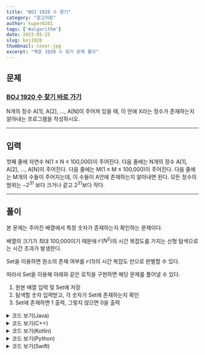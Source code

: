 ```yaml
---
title: "BOJ 1920 수 찾기"
category: "알고리즘"
author: kuper0201
tags: ['#algorithm']
date: 2023-05-25
slug: boj1920
thumbnail: cover.jpg
excerpt: "백준 1920 수 찾기 문제 풀이"
---
```



## 문제

### <a href="https://boj.kr/1920" target="_blank">BOJ 1920 수 찾기 바로 가기</a>

N개의 정수 A[1], A[2], …, A[N]이 주어져 있을 때, 이 안에 X라는 정수가 존재하는지 알아내는 프로그램을 작성하시오.

---

## 입력

첫째 줄에 자연수 N(1 ≤ N ≤ 100,000)이 주어진다. 다음 줄에는 N개의 정수 A[1], A[2], …, A[N]이 주어진다. 다음 줄에는 M(1 ≤ M ≤ 100,000)이 주어진다. 다음 줄에는 M개의 수들이 주어지는데, 이 수들이 A안에 존재하는지 알아내면 된다. 모든 정수의 범위는 $-2^{31}$ 보다 크거나 같고 $2^{31}$보다 작다.

---

## 풀이

본 문제는 주어진 배열에서 특정 숫자가 존재하는지 확인하는 문제이다.

배열의 크기가 최대 100,000이기 때문에 $\mathcal{O}(N^{2})$의 시간 복잡도를 가지는 선형 탐색으로는 시간 초과가 발생한다.

Set을 이용하면 원소의 존재 여부를 $\mathcal{O}(1)$의 시간 복잡도 만으로 판별할 수 있다. 

따라서 Set을 이용해 아래와 같은 로직을 구현하면 해당 문제를 풀어낼 수 있다.

1. 원본 배열 입력 및 Set에 저장
2. 탐색할 숫자 입력받고, 각 숫자가 Set에 존재하는지 확인
3. Set에 존재하면 1 출력, 그렇지 않으면 0을 출력

<details markdown="1">
<summary>코드 보기(Java)</summary>

```javascript
import java.io.*;
import java.util.*;

public class Main {
    public static void main(String[] args) throws IOException {
        BufferedReader br = new BufferedReader(new InputStreamReader(System.in));
        StringBuilder sb = new StringBuilder();

        HashSet<Integer> set = new HashSet<>();
        
        // 원본 배열 개수 입력
        int N = Integer.parseInt(br.readLine());
        
        // 원본 배열 입력 및 Set에 추가
        String[] s = br.readLine().split(" ");
        for(int i = 0; i < N; i++) set.add(Integer.parseInt(s[i]));

        // 탐색할 숫자 개수 입력
        int M = Integer.parseInt(br.readLine());
        
        // 탐색할 숫자 입력 및 Set에 존재하는지 판별
        s = br.readLine().split(" ");
        for(int i = 0; i < M; i++) {
            if(set.contains(Integer.parseInt(s[i]))) sb.append("1\n");
            else sb.append("0\n");
        }

        System.out.println(sb);
    }
}
```
</details>

<details markdown="1">
<summary>코드 보기(C++)</summary>

```cpp
#include <iostream>
#include <set>

#define fastio ios_base::sync_with_stdio(false); cin.tie(nullptr); cout.tie(nullptr)
#define endl '\n'

using namespace std;

int main() {
    fastio;
    
    set<int> arr;
    
    // 원본 배열 개수 입력
    int N, M, T;
    cin >> N;
    
    // 원본 배열 입력 및 Set에 추가
    for(int i = 0; i < N; i++) {
        cin >> T;
        arr.insert(T);
    }
    
    // 탐색할 숫자 개수 입력
    cin >> M;
    
    // 탐색할 숫자 입력 및 Set에 존재하는지 판별
    for(int i = 0; i < M; i++) {
        cin >> T;
        if(arr.find(T) != arr.end()) cout << "1" << endl;
        else cout << "0" << endl;
    }
    
    return 0;
}
```
</details>

<details markdown="1">
<summary>코드 보기(Kotlin)</summary>

```javascript
import java.util.*
import java.io.*

fun main(args: Array<String>) = with(System.`in`.bufferedReader()) {
    var set: MutableSet<Int> = mutableSetOf<Int>()
    
    // 원본 배열 개수 입력
    var N = readLine().toInt()
    
    // 원본 배열 입력 및 Set에 추가
    var s = readLine().split(" ")
    for (i in 0 until N) {
        set.add(s[i].toInt())
    }
    
    // 탐색할 숫자 개수 입력
    var M = readLine().toInt()
    
    // 탐색할 숫자 입력 및 Set에 존재하는지 판별
    s = readLine().split(" ")
    for (i in 0 until M) {
        if(set.contains(s[i].toInt())) println("1")
        else println("0")
    }
}
```
</details>

<details markdown="1">
<summary>코드 보기(Python)</summary>

```python
from sys import stdin

def main():
    arr = set()

    # 원본 배열 개수 입력
    N = int(stdin.readline())

    # 원본 배열 입력 및 Set에 추가
    s = stdin.readline().split(' ')
    for i in range(N):
        arr.add(int(s[i]))

    # 탐색할 숫자 개수 입력
    M = int(stdin.readline())

    # 탐색할 숫자 입력 및 Set에 존재하는지 판별
    s = stdin.readline().split(' ')
    for i in range(M):
        if int(s[i]) in arr:
            print(1)
        else:
            print(0)

if __name__ == "__main__":
    main()
```
</details>

<details markdown="1">
<summary>코드 보기(Swift)</summary>

```cpp
import Foundation

func main() {
    var set = Set<Int>()
    
    // 원본 배열 개수 입력
    var N = Int(readLine()!)!
    
    // 원본 배열 입력 및 Set에 추가
    var s = readLine()!.split(separator: " ")
    for i in 0..<N {
        set.insert(Int(s[i])!)
    }
    
    // 탐색할 숫자 개수 입력
    var M = Int(readLine()!)!
    
    // 탐색할 숫자 입력 및 Set에 존재하는지 판별
    s = readLine()!.split(separator: " ")
    for i in 0..<M {
        if set.contains(Int(s[i])!) {
            print("1")
        } else {
            print("0")
        }
    }
}

main()
```
</details>